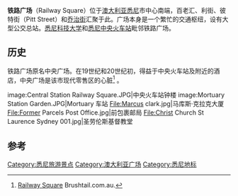 {{noteTA
|1 = zh-cn:悉尼; zh-tw:雪梨; zh-hk:雪梨;
|2 = zh-cn:澳大利亚; zh-tw:澳洲; zh-hk:澳洲;
}}

{{Infobox Australian place | type = lga
| name     = 铁路广场| city     = 悉尼
| state    = nsw
| image    = Trams and traffic at Railway Square.jpg
| caption  = 
| coordinates = {{coord|-33.8829|151.2042|type:lga:AU|display=inline,title}}
| lga      =[[悉尼市|悉尼市]] 
| near-nw  = ''[[悉尼中心商業區|悉尼中心商業區]]''
| near-n   = ''[[悉尼中心商業區|悉尼中心商業區]]''
| near-ne  = ''[[悉尼中心商業區|悉尼中心商業區]]''
| near-w   = [[雪梨唐人街|唐人街]]
| near-e   = 萨里山
| near-sw  = 阿尔提莫 
| near-s   = [[宽街_(悉尼)|百老汇]]
| near-se  = 齐本德尔  
}}
'''铁路广场'''（Railway Square）位于[[澳大利亚|澳大利亚]][[悉尼|悉尼]]市中心南端，百老汇、利街、彼特街（Pitt Street）和[[乔治街|乔治街]]汇聚于此。广场本身是一个繁忙的交通枢纽，设有大型公交总站。[[悉尼科技大学|悉尼科技大学]]和[[悉尼中央火车站|悉尼中央火车站]]毗邻铁路广场。

==历史==
铁路广场原名中央广场。在19世纪和20世纪初，得益于中央火车站及附近的酒店，中央广场是该市现代零售区的心脏<ref>[http://www.brushtail.com.au/ost_v0606/railway_square_1913.html Railway Square] {{Wayback|url=http://www.brushtail.com.au/ost_v0606/railway_square_1913.html |date=20150309140542 }} Brushtail.com.au.</ref> 。
 
<gallery>
image:Central Station Railway Square.JPG|中央火车站钟楼
image:Mortuary Station Garden.JPG|Mortuary 车站
File:Marcus clark.jpg|马库斯·克拉克大厦
File:Former Parcels Post Office.jpg|前包裹邮局
File:Christ Church St Laurence Sydney 001.jpg|圣劳伦斯基督教堂 
</gallery>

==参考==
{{reflist}}
{{悉尼地标}}
[[Category:悉尼旅游景点|Category:悉尼旅游景点]]
[[Category:澳大利亚广场|Category:澳大利亚广场]]
[[Category:悉尼地标|Category:悉尼地标]]
